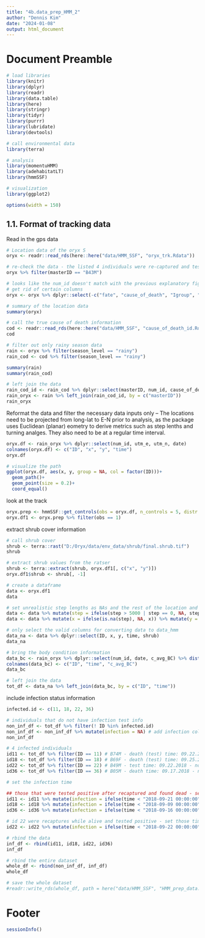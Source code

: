---
title: "4b.data_prep_HMM_2"
author: "Dennis Kim"
date: "2024-01-08"
output: html_document
---

# Document Preamble 
```{r preamble, message=FALSE, warning=FALSE}
# load libraries
library(knitr)
library(dplyr)
library(readr)
library(data.table)
library(here)
library(stringr)
library(tidyr)
library(purrr)
library(lubridate)
library(devtools)

# call environmental data
library(terra)

# analysis
library(momentuHMM)
library(adehabitatLT)
library(hmmSSF)

# visualization 
library(ggplot2)

options(width = 150)
```

## 1.1. Format of tracking data

Read in the gps data
```{r read in data}
# Location data of the oryx S
oryx <- readr::read_rds(here::here("data/HMM_SSF", "oryx_trk.Rdata"))

# re-check the data - the listed 4 individuals were re-captured and tested positive for the diesases: B69F, B05M, B49M, B74M
oryx %>% filter(masterID == "B43M")

# looks like the num_id doesn't match with the previous explanatory figure as well- let's keep the cod df num_id from now on
# get rid of certain columns 
oryx <- oryx %>% dplyr::select(-c("fate", "cause_of_death", "Igroup", "num_id"))

# summary of the location data 
summary(oryx)

# call the true cause of death information
cod <- readr::read_rds(here::here("data/HMM_SSF", "cause_of_death_id.Rdata"))
cod

# filter out only rainy season data 
rain <- oryx %>% filter(season_level == "rainy")
rain_cod <- cod %>% filter(season_level == "rainy")

summary(rain)
summary(rain_cod)

# left join the data 
rain_cod_id <- rain_cod %>% dplyr::select(masterID, num_id, cause_of_death) %>% distinct(masterID, num_id, cause_of_death)
rain_oryx <- rain %>% left_join(rain_cod_id, by = c("masterID"))
rain_oryx
```

Reformat the data and filter the necessary data inputs only -- The locations need to be projected from long-lat to E-N prior to analysis, as the package uses Euclidean (planar) eometry to derive metrics such as step lenths and turning analges. They also need to be at a regular time interval. 
```{r data reformat}
oryx.df <- rain_oryx %>% dplyr::select(num_id, utm_e, utm_n, date)
colnames(oryx.df) <- c("ID", "x", "y", "time")
oryx.df
```

```{r trk visualization}
# visualize the path 
ggplot(oryx.df, aes(x, y, group = NA, col = factor(ID)))+
  geom_path()+
  geom_point(size = 0.2)+
  coord_equal()
```

look at the track 
```{r control steps}
oryx.prep <- hmmSSF::get_controls(obs = oryx.df, n_controls = 5, distr = "gamma")
oryx.df1 <- oryx.prep %>% filter(obs == 1)
```

extract shrub cover information
```{r shrub cover}
# call shrub cover
shrub <- terra::rast("D:/Oryx/data/env_data/shrub/final.shrub.tif")
shrub

# extract shrub values from the ratser
shrub <- terra::extract(shrub, oryx.df1[, c("x", "y")]) 
oryx.df1$shrub <- shrub[, -1]

# create a dataframe
data <- oryx.df1
data

# set unrealistic step lengths as NAs and the rest of the location and angle as NA as well.
data <- data %>% mutate(step = ifelse(step > 5000 | step == 0, NA, step))
data <- data %>% mutate(x = ifelse(is.na(step), NA, x)) %>% mutate(y = ifelse(is.na(step), NA, y)) %>% mutate(angle = ifelse(is.na(step), NA, step))

# only select the valid columns for converting data to data_hmm
data_na <- data %>% dplyr::select(ID, x, y, time, shrub)
data_na

# bring the body condition information
data_bc <- rain_oryx %>% dplyr::select(num_id, date, c_avg_BC) %>% distinct(num_id, date, c_avg_BC)
colnames(data_bc) <- c("ID", "time", "c_avg_BC")
data_bc

# left join the data 
tot_df <- data_na %>% left_join(data_bc, by = c("ID", "time"))
```

include infection status information
```{r infection info}
infected.id <- c(11, 18, 22, 36)

# individuals that do not have infection test info
non_inf_df <- tot_df %>% filter(! ID %in% infected.id)
non_inf_df <- non_inf_df %>% mutate(infection = NA) # add infection columns with NAs
non_inf_df

# 4 infected individuals
id11 <- tot_df %>% filter(ID == 11) # B74M - death (test) time: 09.22.2018 - but dead by the time recapture (assume 2 weeks prior to death considered infection)
id18 <- tot_df %>% filter(ID == 18) # B69F - death (test) time: 09.25.2018 - but dead by the time recapture (assume 2 weeks prior to death considered infection)
id22 <- tot_df %>% filter(ID == 22) # B49M - test time: 09.22.2018 - not dead yet
id36 <- tot_df %>% filter(ID == 36) # B05M - death time: 09.17.2018 - never captured (assume 2 weeks prior to death considered infection) 

# set the infection time

## those that were tested positive after recaptured and found dead - set the last day 1 otherwise 0
id11 <- id11 %>% mutate(infection = ifelse(time < "2018-09-21 00:00:00", 0, 1))
id18 <- id18 %>% mutate(infection = ifelse(time < "2018-09-09 00:00:00", 0, 1))
id36 <- id36 %>% mutate(infection = ifelse(time < "2018-09-16 00:00:00", 0, 1))

# id 22 were recaptures while alive and tested positive - set those time as 1 before that 0
id22 <- id22 %>% mutate(infection = ifelse(time < "2018-09-22 00:00:00", 0, 1))

# rbind the data
inf_df <- rbind(id11, id18, id22, id36)
inf_df

# rbind the entire dataset
whole_df <- rbind(non_inf_df, inf_df)
whole_df

# save the whole dataset
#readr::write_rds(whole_df, path = here("data/HMM_SSF", "HMM_prep_data.Rdata"))
```

# Footer
```{r footer}
sessionInfo()
```